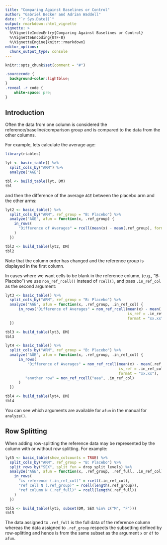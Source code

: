 ```yaml
---
title: "Comparing Against Baselines or Control"
author: "Gabriel Becker and Adrian Waddell"
date: "`r Sys.Date()`"
output: rmarkdown::html_vignette
vignette: >
  %\VignetteIndexEntry{Comparing Against Baselines or Control}
  %\VignetteEncoding{UTF-8}
  %\VignetteEngine{knitr::rmarkdown}
editor_options: 
  chunk_output_type: console
---
```




```r
knitr::opts_chunk$set(comment = "#")
```

```css

.sourcecode {
  background-color:lightblue;
}
.reveal .r code {
    white-space: pre;
}
```


## Introduction


Often the data from one column is considered the
reference/baseline/comparison group and is compared to the data from
the other columns.

For example, lets calculate the average age:


```r
library(rtables)

lyt <- basic_table() %>%
  split_cols_by("ARM") %>%
  analyze("AGE")

tbl <- build_table(lyt, DM)
tbl
```

and then the difference of the average `AGE` between the placebo arm
and the other arms:

```r
lyt2 <- basic_table() %>%
  split_cols_by("ARM", ref_group = "B: Placebo") %>%
  analyze("AGE", afun = function(x, .ref_group) {
    in_rows(
      "Difference of Averages" = rcell(mean(x) - mean(.ref_group), format = "xx.xx")
    )
  })

tbl2 <- build_table(lyt2, DM)
tbl2
```

Note that the column order has changed and the reference group is
displayed in the first column.

In cases where we want cells to be blank in the reference column,
(e.g., "B: Placebo") we use `non_ref_rcell()` instead of `rcell()`,
and pass `.in_ref_col` as the second argument:

```r
lyt3 <- basic_table() %>%
  split_cols_by("ARM", ref_group = "B: Placebo") %>%
  analyze("AGE", afun = function(x, .ref_group, .in_ref_col) {
      in_rows("Difference of Averages" = non_ref_rcell(mean(x) - mean(.ref_group),
                                                       is_ref = .in_ref_col,
                                                       format = "xx.xx"))
  })

tbl3 <- build_table(lyt3, DM)
tbl3

lyt4 <- basic_table() %>%
  split_cols_by("ARM", ref_group = "B: Placebo") %>%
  analyze("AGE", afun = function(x, .ref_group, .in_ref_col) {
      in_rows(
          "Difference of Averages" = non_ref_rcell(mean(x) - mean(.ref_group),
                                                   is_ref = .in_ref_col,
                                                   format = "xx.xx"),
         "another row" = non_ref_rcell("aaa", .in_ref_col)
      )
  })

tbl4 <- build_table(lyt4, DM)
tbl4
```

You can see which arguments are available for `afun` in the manual for
`analyze()`.

## Row Splitting

When adding row-splitting the reference data may be represented by the
column with or without row splitting. For example:

```r
lyt5 <- basic_table(show_colcounts = TRUE) %>%
  split_cols_by("ARM", ref_group = "B: Placebo") %>%
  split_rows_by("SEX", split_fun = drop_split_levels) %>%
  analyze("AGE", afun = function(x, .ref_group, .ref_full, .in_ref_col) {
    in_rows(
      "is reference (.in_ref_col)" = rcell(.in_ref_col),
      "ref cell N (.ref_group)" = rcell(length(.ref_group)),
      "ref column N (.ref_full)" = rcell(length(.ref_full))
    )
  })

tbl5 <- build_table(lyt5, subset(DM, SEX %in% c("M", "F")))
tbl5
```

The data assigned to `.ref_full` is the full data of the reference
column whereas the data assigned to `.ref_group` respects the
subsetting defined by row-splitting and hence is from the same subset
as the argument `x` or `df` to `afun`.
